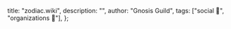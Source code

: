   title: "zodiac.wiki",
  description: "",
  author: "Gnosis Guild",
  tags: ["social 👥", "organizations 📂"],
};
